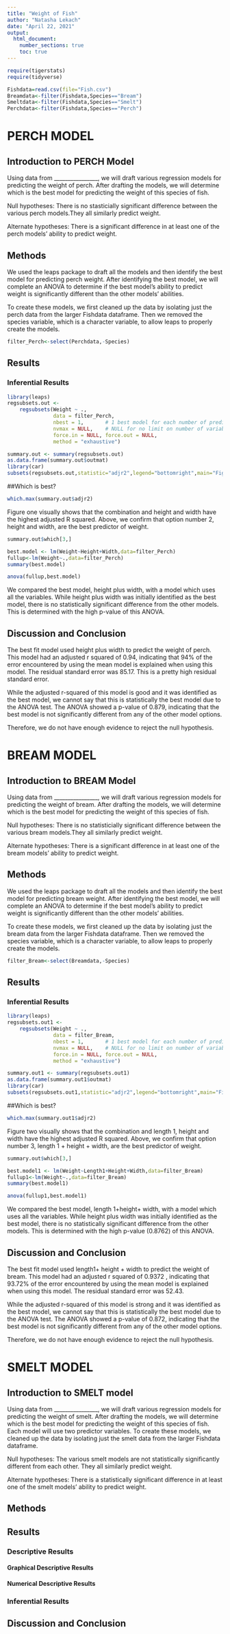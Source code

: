 ```yaml
---
title: "Weight of Fish"
author: "Natasha Lekach"
date: "April 22, 2021"
output: 
  html_document:
    number_sections: true
    toc: true
---
```



```r
require(tigerstats)
require(tidyverse)
```


```r
Fishdata=read.csv(file="Fish.csv")
Breamdata<-filter(Fishdata,Species=="Bream")
Smeltdata<-filter(Fishdata,Species=="Smelt")
Perchdata<-filter(Fishdata,Species=="Perch")
```

# PERCH MODEL 
## Introduction to PERCH Model

<!--In this section you explain what you are trying to show.  Where did the data come from?  What is the research or other question you are trying to answer?!-->

Using data from ________________, we will draft various regression models for predicting the weight of perch. After drafting the models, we will determine which is the best model for predicting the weight of this species of fish. 

Null hypotheses: 
There is no stasticially significant difference between the various perch models.They all similarly predict weight.

Alternate hypotheses:
There is a significant difference in at least one of the perch models' ability to predict weight.

## Methods

<!--Decide on your methods:  use "variable analysis" or other appropriate descriptors.  Make sure to choose at least one graphical method and at least one numerical method.!-->

We used the leaps package to draft all the models and then identify the best model for predicting perch weight. After identifying the best model, we will complete an ANOVA to determine if the best model's ability to predict weight is significantly different than the other models' abilities.  

To create these models, we first cleaned up the data by isolating just the perch data from the larger Fishdata dataframe. Then we removed the species variable, which is a character variable, to allow leaps to properly create the models.  

```r
filter_Perch<-select(Perchdata,-Species)
```

## Results

### Inferential Results

<!--State hypothesis clearly.  Make sure your discussion of the inferential test covers all the aspects that the test output produces, such as test statistic, p-value etc.  Make a decision about the null hypothesis, explain the assumptions on which the selected test/procedure was based, and why the chosen procedure satisfys the assumptions and is appropriate to answer the research question!-->

```r
library(leaps)
regsubsets.out <-
    regsubsets(Weight ~ .,
               data = filter_Perch,
               nbest = 1,       # 1 best model for each number of predictors
               nvmax = NULL,    # NULL for no limit on number of variables
               force.in = NULL, force.out = NULL,
               method = "exhaustive")

summary.out <- summary(regsubsets.out)
as.data.frame(summary.out$outmat)
library(car)
subsets(regsubsets.out,statistic="adjr2",legend="bottomright",main="Figure 1: Adjusted R^2 of Perch Models")
```

##Which is best?  

```r
which.max(summary.out$adjr2)
```
Figure one visually shows that the combination and height and width have the highest adjusted R squared. Above, we confirm that option number 2, height and width, are the best predictor of weight.   

```r
summary.out$which[3,]
```

```r
best.model <- lm(Weight~Height+Width,data=filter_Perch)
fullup<-lm(Weight~.,data=filter_Perch)
summary(best.model)

``` 
```r
anova(fullup,best.model)
```

We compared the best model, height plus width, with a model which uses all the variables. While height plus width was initially identified as the best model, there is no statistically significant difference from the other models. This is determined with the high p-value of this ANOVA.  

## Discussion and Conclusion

<!--Discussion and conclusion here.  If you found a relationship be sure to consider whether the relationship occurs because one of the variavbles causes the other, or whether they perhasps are related for some other reason.  Watch the chapter 6 videos from the GeorgeTown videos collection.!-->

The best fit model used height plus width to predict the weight of perch. This model had an adjusted r squared of 0.94, indicating that 94% of the error encountered by using the mean model is explained when using this model. The residual standard error was 85.17. This is a pretty high residual standard error. 

While the adjusted r-squared of this model is good and it was identified as the best model, we cannot say that this is statistically the best model due to the ANOVA test. The ANOVA showed a p-value of 0.879, indicating that the best model is not significantly different from any of the other model options. 

Therefore, we do not have enough evidence to reject the null hypothesis. 

# BREAM MODEL
## Introduction to BREAM Model

<!--In this section you explain what you are trying to show.  Where did the data come from?  What is the research or other question you are trying to answer?!-->

Using data from ________________, we will draft various regression models for predicting the weight of bream. After drafting the models, we will determine which is the best model for predicting the weight of this species of fish. 

Null hypotheses: 
There is no statisticially significant difference between the various bream models.They all similarly predict weight.

Alternate hypotheses:
There is a significant difference in at least one of the bream models' ability to predict weight.

## Methods

<!--Decide on your methods:  use "variable analysis" or other appropriate descriptors.  Make sure to choose at least one graphical method and at least one numerical method.!-->

We used the leaps package to draft all the models and then identify the best model for predicting bream weight. After identifying the best model, we will complete an ANOVA to determine if the best model's ability to predict weight is significantly different than the other models' abilities.  

To create these models, we first cleaned up the data by isolating just the bream data from the larger Fishdata dataframe. Then we removed the species variable, which is a character variable, to allow leaps to properly create the models.  

```r
filter_Bream<-select(Breamdata,-Species)
```

## Results

### Inferential Results

<!--State hypothesis clearly.  Make sure your discussion of the inferential test covers all the aspects that the test output produces, such as test statistic, p-value etc.  Make a decision about the null hypothesis, explain the assumptions on which the selected test/procedure was based, and why the chosen procedure satisfys the assumptions and is appropriate to answer the research question!-->

```r
library(leaps)
regsubsets.out1 <-
    regsubsets(Weight ~ .,
               data = filter_Bream,
               nbest = 1,       # 1 best model for each number of predictors
               nvmax = NULL,    # NULL for no limit on number of variables
               force.in = NULL, force.out = NULL,
               method = "exhaustive")

summary.out1 <- summary(regsubsets.out1)
as.data.frame(summary.out1$outmat)
library(car)
subsets(regsubsets.out1,statistic="adjr2",legend="bottomright",main="Figure 2: Adjusted R^2 of Bream Models")
```

##Which is best?  

```r
which.max(summary.out1$adjr2)
```
Figure two visually shows that the combination and length 1, height and width have the highest adjusted R squared. Above, we confirm that option number 3, length 1 + height + width, are the best predictor of weight.   

```r
summary.out$which[3,]
```

```r
best.model1 <- lm(Weight~Length1+Height+Width,data=filter_Bream)
fullup1<-lm(Weight~.,data=filter_Bream)
summary(best.model1)

``` 
```r
anova(fullup1,best.model1)
```

We compared the best model, length 1+height+ width, with a model which uses all the variables. While height plus width was initially identified as the best model, there is no statistically significant difference from the other models. This is determined with the high p-value (0.8762) of this ANOVA.  

## Discussion and Conclusion

<!--Discussion and conclusion here.  If you found a relationship be sure to consider whether the relationship occurs because one of the variavbles causes the other, or whether they perhasps are related for some other reason.  Watch the chapter 6 videos from the GeorgeTown videos collection.!-->

The best fit model used length1+ height + width to predict the weight of bream. This model had an adjusted r squared of  0.9372 , indicating that 93.72% of the error encountered by using the mean model is explained when using this model. The residual standard error was 52.43. 

While the adjusted r-squared of this model is strong and it was identified as the best model, we cannot say that this is statistically the best model due to the ANOVA test. The ANOVA showed a p-value of 0.872, indicating that the best model is not significantly different from any of the other model options. 

Therefore, we do not have enough evidence to reject the null hypothesis.

# SMELT MODEL
## Introduction to SMELT model

<!--In this section you explain what you are trying to show.  Where did the data come from?  What is the research or other question you are trying to answer?!-->

Using data from ________________, we will draft various regression models for predicting the weight of smelt. After drafting the models, we will determine which is the best model for predicting the weight of this species of fish. 
Each model will use two predictor variables. 
To create these models, we cleaned up the data by isolating just the smelt data from the larger Fishdata dataframe. 

Null hypotheses: 
The various smelt models are not statistically significantly different from each other. They all similarly predict weight.

Alternate hypotheses:
There is a statistically significant difference in at least one of the smelt models' ability to predict weight.

## Methods

<!--Decide on your methods:  use "variable analysis" or other appropriate descriptors.  Make sure to choose at least one graphical method and at least one numerical method.!-->

## Results

<!--Divide this section into two sub-sections:  One for your descriptive  results and one for your inferential results.!-->

### Descriptive Results

#### Graphical Descriptive Results

<!--Graphical results here.  Make sure to show your code.  Provide appropriate labels for axes, giving units if possible, and provide a good title for the graph, too.  Use the graphical results to describe the patterns if any that exist in the data as focused toward the research question!-->

#### Numerical Descriptive Results

<!--Numerical results go here. Use the numerical results to describe the patterns if any that exist in the data as focused toward the research question!-->

### Inferential Results

<!--State hypothesis clearly.  Make sure your discussion of the inferential test covers all the aspects that the test output produces, such as test statistic, p-value etc.  Make a decision about the null hypothesis, explain the assumptions on which the selected test/procedure was based, and why the chosen procedure satisfys the assumptions and is appropriate to answer the research question!-->


## Discussion and Conclusion

<!--Discussion and conclusion here.  If you found a relationship be sure to consider whether the relationship occurs because one of the variavbles causes the other, or whether they perhasps are related for some other reason.  Watch the chapter 6 videos from the GeorgeTown videos collection.!-->
